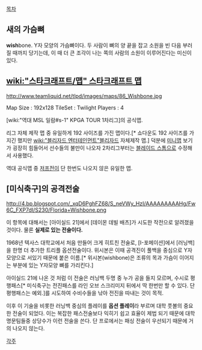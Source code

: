 [[목차]]
== 새의 가슴뼈 ==
'''wish'''bone. Y자 모양의 가슴뼈이다.
두 사람이 뼈의 양 끝을 잡고 소원을 빈 다음 부러질 때까지 당기는데, 이 때 더 큰 조각이 나는 쪽의 사람의 소원이 이루어진다는 미신이 있다.

== [[wiki:"스타크래프트/맵" 스타크래프트 맵]] ==

http://www.teamliquid.net/tlpd/images/maps/86_Wishbone.jpg

Map Size : 192x128
TileSet : Twilight
Players : 4

[wiki:"역대 MSL 일람#s-1" KPGA TOUR 1차리그]의 공식맵.

리그 자체 제작 맵 중 유일하게 192 사이즈를 가진 맵이다.[* 쇼다운도 192 사이즈를 가지긴 했지만 [[wiki:"블리자드 엔터테인먼트"블리자드]] 자체제작 맵.] 덕분에 [[미니맵]] 보기가 굉장히 힘들어서 선수들의 불만이 나오자 2차리그부터는 [[블레이드 스톰]]으로 수정해서 사용했다.

역대 공식맵 중 [[저프전]]이 단 한번도 나오지 않은 유일한 맵.
== [미식축구]의 공격전술 ==
http://4.bp.blogspot.com/_xqD6PghFZ68/S_neVWy_HzI/AAAAAAAAAHg/Fw6C_FXP7dI/S230/Florida+Wishbone.png

이 항목에 대해서는 [아이실드 21]에서 [데이몬 데빌 배츠]가 시도한 작전으로 알려졌을 것이다. 물론 '''실제로 있는 전술이다.'''

1968년 텍사스 대학교에서 처음 만들어 크게 히트친 전술로, [I-포메이션]에서 [러닝백]을 한명 더 추가한 트리플 옵션전술이다. 위시본은 이때 공격진이 풀백을 중심으로 Y자 모양으로 서있기 때문에 붙은 이름.[* 위시본(wishbone)은 조류의 목과 가슴이 이어지는 부분에 있는 Y자모양 뼈를 가리킨다.]

아이실드 21에 나온 것 처럼 이 전술은 러닝백 두명 중 누가 공을 들지 모르며, 수시로 평행패스[* 미식축구는 전진패스를 라인 오브 스크리미지 뒤에서 딱 한번만 할 수 있다. 단 평행패스는 예외.]를 시도하여 수비수들을 낚아 전진을 따내는 것이 목적.

이후 이 기술을 비롯한 러닝백 중심의 플레이를 '''옵션 플레이'''라 부르며 대학 풋볼의 중요한 전술이 되었다. 이는 복잡한 패스전술보다 익히기 쉽고 효율이 제법 되기 때문에 대학 명문팀들중 상당수가 이런 전술을 쓴다. 단 프로에서는 패싱 전술이 우선되기 때문에 거의 나오지 않는다.

[[각주]]
